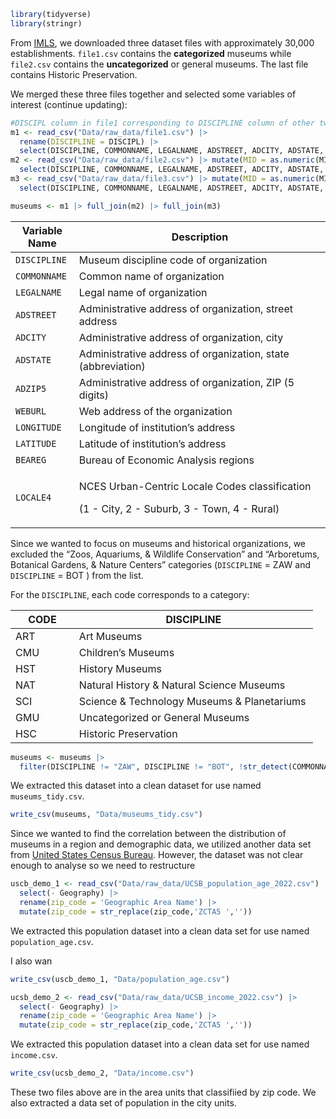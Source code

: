 ```r
library(tidyverse)
library(stringr)
```

From [IMLS](https://www.imls.gov/research-evaluation/data-collection/museum-data-files), we downloaded three dataset files with approximately 30,000 establishments. `file1.csv` contains the **categorized** museums while `file2.csv` contains the **uncategorized** or general museums. The last file contains Historic Preservation.

We merged these three files together and selected some variables of interest (continue updating):

```r
#DISCIPL column in file1 corresponding to DISCIPLINE column of other two files
m1 <- read_csv("Data/raw_data/file1.csv") |>
  rename(DISCIPLINE = DISCIPL) |>
  select(DISCIPLINE, COMMONNAME, LEGALNAME, ADSTREET, ADCITY, ADSTATE, ADZIP5, WEBURL, LONGITUDE, LATITUDE, AAMREG, BEAREG, LOCALE4)
m2 <- read_csv("Data/raw_data/file2.csv") |> mutate(MID = as.numeric(MID)) |>
  select(DISCIPLINE, COMMONNAME, LEGALNAME, ADSTREET, ADCITY, ADSTATE, ADZIP5, WEBURL, LONGITUDE, LATITUDE, AAMREG, BEAREG, LOCALE4)
m3 <- read_csv("Data/raw_data/file3.csv") |> mutate(MID = as.numeric(MID)) |>
  select(DISCIPLINE, COMMONNAME, LEGALNAME, ADSTREET, ADCITY, ADSTATE, ADZIP5, WEBURL, LONGITUDE, LATITUDE, AAMREG, BEAREG, LOCALE4)

museums <- m1 |> full_join(m2) |> full_join(m3)
```

+---------------+--------------------------------------------------------------+
| Variable Name | Description                                                  |
+===============+==============================================================+
| `DISCIPLINE`  | Museum discipline code of organization                       |
+---------------+--------------------------------------------------------------+
| `COMMONNAME`  | Common name of organization                                  |
+---------------+--------------------------------------------------------------+
| `LEGALNAME`   | Legal name of organization                                   |
+---------------+--------------------------------------------------------------+
| `ADSTREET`    | Administrative address of organization, street address       |
+---------------+--------------------------------------------------------------+
| `ADCITY`      | Administrative address of organization, city                 |
+---------------+--------------------------------------------------------------+
| `ADSTATE`     | Administrative address of organization, state (abbreviation) |
+---------------+--------------------------------------------------------------+
| `ADZIP5`      | Administrative address of organization, ZIP (5 digits)       |
+---------------+--------------------------------------------------------------+
| `WEBURL`      | Web address of the organization                              |
+---------------+--------------------------------------------------------------+
| `LONGITUDE`   | Longitude of institution’s address                           |
+---------------+--------------------------------------------------------------+
| `LATITUDE`    | Latitude of institution’s address                            |
+---------------+--------------------------------------------------------------+
| `BEAREG`      | Bureau of Economic Analysis regions                          |
+---------------+--------------------------------------------------------------+
| `LOCALE4`     | NCES Urban-Centric Locale Codes classification               |
|               |                                                              |
|               | (1 - City, 2 - Suburb, 3 - Town, 4 - Rural)                  |
+---------------+--------------------------------------------------------------+

Since we wanted to focus on museums and historical organizations, we excluded the "Zoos, Aquariums, & Wildlife Conservation" and "Arboretums, Botanical Gardens, & Nature Centers" categories (`DISCIPLINE` = ZAW and `DISCIPLINE` = BOT ) from the list.

For the `DISCIPLINE`, each code corresponds to a category:

+--------------+-----------------------------------------------------+
| CODE         | DISCIPLINE                                          |
+==============+=====================================================+
| ART          | Art Museums                                         |
+--------------+-----------------------------------------------------+
| CMU          | Children's Museums                                  |
+--------------+-----------------------------------------------------+
| HST          | History Museums                                     |
+--------------+-----------------------------------------------------+
| NAT          | Natural History & Natural Science Museums           |
+--------------+-----------------------------------------------------+
| SCI          | Science & Technology Museums & Planetariums         |
+--------------+-----------------------------------------------------+
| GMU          | Uncategorized or General Museums                    |
+--------------+-----------------------------------------------------+
| HSC          | Historic Preservation                               |
+--------------+-----------------------------------------------------+

```r
museums <- museums |> 
  filter(DISCIPLINE != "ZAW", DISCIPLINE != "BOT", !str_detect(COMMONNAME,".SOCIETY$")) 
```

We extracted this dataset into a clean dataset for use named `museums_tidy.csv`.

```r
write_csv(museums, "Data/museums_tidy.csv")
```

Since we wanted to find the correlation between the distribution of museums in a region and demographic data, we utilized another data set from [United States Census Bureau](https://data.census.gov/all/tables?q=All+5-digit+ZIP+Code+Tabulation+Areas+within+United+States+Populations+and+People). However, the dataset was not clear enough to analyse so we need to restructure

```r
uscb_demo_1 <- read_csv("Data/raw_data/UCSB_population_age_2022.csv") |>
  select(- Geography) |>
  rename(zip_code = 'Geographic Area Name') |>
  mutate(zip_code = str_replace(zip_code,'ZCTA5 ',''))
```

We extracted this population dataset into a clean data set for use named `population_age.csv`.

I also wan

```r
write_csv(uscb_demo_1, "Data/population_age.csv")
```


```r
ucsb_demo_2 <- read_csv("Data/raw_data/UCSB_income_2022.csv") |>
  select(- Geography) |>
  rename(zip_code = 'Geographic Area Name') |>
  mutate(zip_code = str_replace(zip_code,'ZCTA5 ',''))
```

We extracted this population dataset into a clean data set for use named `income.csv`.

```r
write_csv(ucsb_demo_2, "Data/income.csv")
```


These two files above are in the area units that classifiied by zip code. We also extracted a data set of population in the city units.
